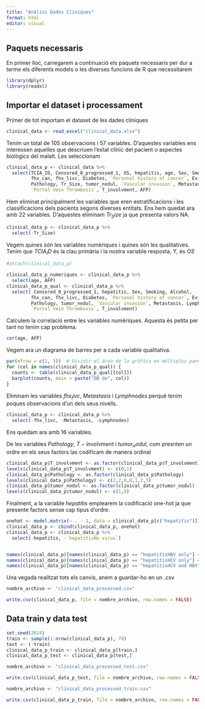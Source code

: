 ```yaml
---
title: "Anàlisi Dades Clíniques"
format: html
editor: visual
---
```


## Paquets necessaris

En primer lloc, carregarem a continuació els paquets necessaris per dur a terme els diferents models o les diverses funcions de R que necessitarem

```r
library(dplyr)
library(readxl)
```

## Importar el dataset i processament

Primer de tot importam el dataset de les dades clíniques

```r
clinical_data <- read_excel("clinical_data.xlsx")
```

Tenim un total de 105 observacions i 57 variables. D'aquestes variables ens interessen aquelles que descriuen l'estat clínic del pacient o aspectes biològics del malalt. Les seleccionam

```r
clinical_data_p <- clinical_data %>% 
  select(TCIA_ID, Censored_0_progressed_1, OS, hepatitis, age, Sex, Smoking, Alcohol,
         fhx_can, fhx_livc, Diabetes, `Personal history of cancer`, Evidence_of_cirh, 
         Pathology, Tr_Size, tumor_nodul, `Vascular invasion`, Metastasis, Lymphnodes,
         `Portal Vein Thrombosis`, T_involvment, AFP)
```

Hem eliminat principalment les variables que eren estratificacions i les classificacions dels pacients segons diverses entitats. Ens hem quedat ara amb 22 variables. D'aquestes eliminam $Tr_Size$ ja que presenta valors NA.

```r
clinical_data_p <- clinical_data_p %>% 
  select(-Tr_Size)
```

Vegem quines són les variables numèriques i quines són les qualitatives. Tenim que $TCIA_ID$ és la clau primària i la nostra variable resposta, Y, és $OS$

```r
#attach(clinical_data_p)

clinical_data_p_numeriques <- clinical_data_p %>% 
  select(age, AFP)
clinical_data_p_qual <- clinical_data_p %>% 
  select( Censored_0_progressed_1, hepatitis, Sex, Smoking, Alcohol,
         fhx_can, fhx_livc, Diabetes, `Personal history of cancer`, Evidence_of_cirh, 
         Pathology, tumor_nodul, `Vascular invasion`, Metastasis, Lymphnodes,
         `Portal Vein Thrombosis`, T_involvment)
```

Calculem la correlació entre les variables numèriques. Aquesta és petita per tant no tenim cap problema.

```r
cor(age, AFP)
```

Vegem ara un diagrama de barres per a cada variable qualitativa.

```r
par(mfrow = c(1, 3))  # Dividir el área de la gráfica en múltiples paneles
for (col in names(clinical_data_p_qual)) {
  counts <- table(clinical_data_p_qual[[col]])
  barplot(counts, main = paste("DB de", col))
}
```

Eliminam les variables $fhx_livc$, $Metastasis$ i $Lymphnodes$ perquè tenim poques observacions d'un dels seus nivells.

```r
clinical_data_p <- clinical_data_p %>% 
  select(-fhx_livc, -Metastasis, -Lymphnodes)
```

Ens quedam ara amb 16 variables.

De les variables $Pathology$, $T-involvment$ i $tumor_nodul$, com presnten un ordre en els seus factors las codificam de manera ordinal

```r
clinical_data_p$T_involvment <- as.factor(clinical_data_p$T_involvment)
levels(clinical_data_p$T_involvment) <- c(0,1)
clinical_data_p$Pathology <- as.factor(clinical_data_p$Pathology)
levels(clinical_data_p$Pathology) <- c(2,2,0,0,1,2,3)
clinical_data_p$tumor_nodul <- as.factor(clinical_data_p$tumor_nodul)
levels(clinical_data_p$tumor_nodul) <- c(1,0)
```

Finalment, a la variable $hepatitis$ emplearem la codificació one-hot ja que presente factors sense cap tipus d'ordre.

```r
onehot <- model.matrix(~ . - 1, data = clinical_data_p[c("hepatitis")])
clinical_data_p <- cbind(clinical_data_p, onehot)
clinical_data_p <- clinical_data_p %>% 
  select(-hepatitis, -`hepatitisNo virus`)


names(clinical_data_p)[names(clinical_data_p) == "hepatitisHBV only"] <- "hepatitis_HBV_only"
names(clinical_data_p)[names(clinical_data_p) == "hepatitisHCV only"] <- "hepatitis_HCV_only"
names(clinical_data_p)[names(clinical_data_p) == "hepatitisHCV and HBV"] <- "hepatitis_HCV_HBV"
```

Una vegada realitzat tots els canvis, anem a guardar-ho en un .csv

```r
nombre_archivo <- "clinical_data_processed.csv"

write.csv(clinical_data_p, file = nombre_archivo, row.names = FALSE)
```

## Data train y data test

```r
set.seed(2024)
train <- sample(1:nrow(clinical_data_p), 70)
test <- (-train)
clinical_data_p_train <- clinical_data_p[train,]
clinical_data_p_test <- clinical_data_p[test,]
```


```r
nombre_archivo <- "clinical_data_processed_test.csv"

write.csv(clinical_data_p_test, file = nombre_archivo, row.names = FALSE)

nombre_archivo <- "clinical_data_processed_train.csv"

write.csv(clinical_data_p_train, file = nombre_archivo, row.names = FALSE)
```